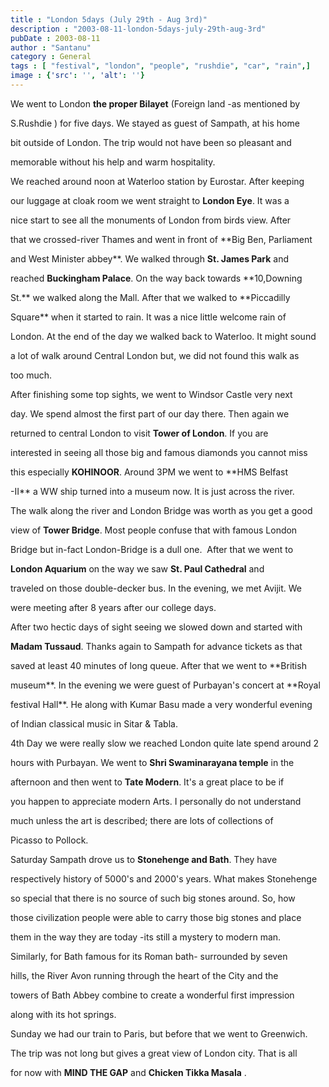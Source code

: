 ```yaml
---
title : "London 5days (July 29th - Aug 3rd)"
description : "2003-08-11-london-5days-july-29th-aug-3rd"
pubDate : 2003-08-11
author : "Santanu"
category : General
tags : [ "festival", "london", "people", "rushdie", "car", "rain",]
image : {'src': '', 'alt': ''}
---
```





We went to London **the proper Bilayet** (Foreign land -as mentioned by

S.Rushdie ) for five days. We stayed as guest of Sampath, at his home

bit outside of London. The trip would not have been so pleasant and

memorable without his help and warm hospitality.  

  

We reached around noon at Waterloo station by Eurostar. After keeping

our luggage at cloak room we went straight to **London Eye**. It was a

nice start to see all the monuments of London from birds view. After

that we crossed-river Thames and went in front of **Big Ben, Parliament

and West Minister abbey**. We walked through **St. James Park** and

reached **Buckingham Palace**. On the way back towards **10,Downing

St.** we walked along the Mall. After that we walked to **Piccadilly

Square** when it started to rain. It was a nice little welcome rain of

London. At the end of the day we walked back to Waterloo. It might sound

a lot of walk around Central London but, we did not found this walk as

too much.  

  

After finishing some top sights, we went to Windsor Castle very next

day. We spend almost the first part of our day there. Then again we

returned to central London to visit **Tower of London**. If you are

interested in seeing all those big and famous diamonds you cannot miss

this especially **KOHINOOR**. Around 3PM we went to **HMS Belfast

-II** a WW ship turned into a museum now. It is just across the river.

The walk along the river and London Bridge was worth as you get a good

view of **Tower Bridge**. Most people confuse that with famous London

Bridge but in-fact London-Bridge is a dull one.  After that we went to

**London Aquarium** on the way we saw **St. Paul Cathedral** and

traveled on those double-decker bus. In the evening, we met Avijit. We

were meeting after 8 years after our college days.  

  

After two hectic days of sight seeing we slowed down and started with

**Madam Tussaud**. Thanks again to Sampath for advance tickets as that

saved at least 40 minutes of long queue. After that we went to **British

museum**. In the evening we were guest of Purbayan's concert at **Royal

festival Hall**. He along with Kumar Basu made a very wonderful evening

of Indian classical music in Sitar & Tabla.  

  

4th Day we were really slow we reached London quite late spend around 2

hours with Purbayan. We went to **Shri Swaminarayana temple** in the

afternoon and then went to **Tate Modern**. It's a great place to be if

you happen to appreciate modern Arts. I personally do not understand

much unless the art is described; there are lots of collections of

Picasso to Pollock.  

  

Saturday Sampath drove us to **Stonehenge and Bath**. They have

respectively history of 5000's and 2000's years. What makes Stonehenge

so special that there is no source of such big stones around. So, how

those civilization people were able to carry those big stones and place

them in the way they are today -its still a mystery to modern man.

Similarly, for Bath famous for its Roman bath- surrounded by seven

hills, the River Avon running through the heart of the City and the

towers of Bath Abbey combine to create a wonderful first impression

along with its hot springs.  

  

Sunday we had our train to Paris, but before that we went to Greenwich.

The trip was not long but gives a great view of London city. That is all

for now with **MIND THE GAP** and **Chicken Tikka Masala** .
